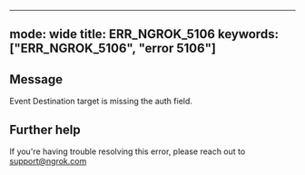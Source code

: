 
---
mode: wide
title: ERR_NGROK_5106
keywords: ["ERR_NGROK_5106", "error 5106"]
---

## Message
Event Destination target is missing the auth field.




## Further help
If you're having trouble resolving this error, please reach out to [support@ngrok.com](mailto:support@ngrok.com?subject=Help%20with%20ERR_NGROK_5106)

